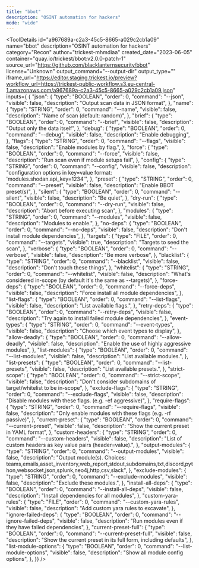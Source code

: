 ```yaml
---
title: "bbot"
description: "OSINT automation for hackers"
mode: "wide"
---
```



<ToolDetails
  id="a967689a-c2a3-45c5-8665-a029c2cb1a09"
  name="bbot"
  description="OSINT automation for hackers"
  category="Recon"
  author="trickest-mhmdiaa"
  created_date="2023-06-05"
  container="quay.io/trickest/bbot:v2.0.0-patch-1"
  source_url="https://github.com/blacklanternsecurity/bbot"
  license="Unknown"
  output_command="--output-dir"
  output_type=""
  iframe_url="https://editor.staging.trickest.io/preview?workflow_url=https://trickest-public-workflow.s3.eu-central-1.amazonaws.com/a967689a-c2a3-45c5-8665-a029c2cb1a09.json"
  inputs={ {
  "json": {
    "type": "BOOLEAN",
    "order": 0,
    "command": "--json",
    "visible": false,
    "description": "Output scan data in JSON format",
  },
  "name": {
    "type": "STRING",
    "order": 0,
    "command": "--name",
    "visible": false,
    "description": "Name of scan (default: random)",
  },
  "brief": {
    "type": "BOOLEAN",
    "order": 0,
    "command": "--brief",
    "visible": false,
    "description": "Output only the data itself",
  },
  "debug": {
    "type": "BOOLEAN",
    "order": 0,
    "command": "--debug",
    "visible": false,
    "description": "Enable debugging",
  },
  "flags": {
    "type": "STRING",
    "order": 0,
    "command": "--flags",
    "visible": false,
    "description": "Enable modules by flag.",
  },
  "force": {
    "type": "BOOLEAN",
    "order": 0,
    "command": "--force",
    "visible": false,
    "description": "Run scan even if module setups fail",
  },
  "config": {
    "type": "STRING",
    "order": 0,
    "command": "--config",
    "visible": false,
    "description": "configuration options in key=value format: 'modules.shodan.api_key=1234'",
  },
  "preset": {
    "type": "STRING",
    "order": 0,
    "command": "--preset",
    "visible": false,
    "description": "Enable BBOT preset(s)",
  },
  "silent": {
    "type": "BOOLEAN",
    "order": 0,
    "command": "--silent",
    "visible": false,
    "description": "Be quiet",
  },
  "dry-run": {
    "type": "BOOLEAN",
    "order": 0,
    "command": "--dry-run",
    "visible": false,
    "description": "Abort before executing scan",
  },
  "modules": {
    "type": "STRING",
    "order": 0,
    "command": "--modules",
    "visible": false,
    "description": "Modules to enable.",
  },
  "no-deps": {
    "type": "BOOLEAN",
    "order": 0,
    "command": "--no-deps",
    "visible": false,
    "description": "Don't install module dependencies",
  },
  "targets": {
    "type": "FILE",
    "order": 0,
    "command": "--targets",
    "visible": true,
    "description": "Targets to seed the scan",
  },
  "verbose": {
    "type": "BOOLEAN",
    "order": 0,
    "command": "--verbose",
    "visible": false,
    "description": "Be more verbose",
  },
  "blacklist": {
    "type": "STRING",
    "order": 0,
    "command": "--blacklist",
    "visible": false,
    "description": "Don't touch these things",
  },
  "whitelist": {
    "type": "STRING",
    "order": 0,
    "command": "--whitelist",
    "visible": false,
    "description": "What's considered in-scope (by default it's the same as --targets)",
  },
  "force-deps": {
    "type": "BOOLEAN",
    "order": 0,
    "command": "--force-deps",
    "visible": false,
    "description": "Force install all module dependencies",
  },
  "list-flags": {
    "type": "BOOLEAN",
    "order": 0,
    "command": "--list-flags",
    "visible": false,
    "description": "List available flags.",
  },
  "retry-deps": {
    "type": "BOOLEAN",
    "order": 0,
    "command": "--retry-deps",
    "visible": false,
    "description": "Try again to install failed module dependencies",
  },
  "event-types": {
    "type": "STRING",
    "order": 0,
    "command": "--event-types",
    "visible": false,
    "description": "Choose which event types to display",
  },
  "allow-deadly": {
    "type": "BOOLEAN",
    "order": 0,
    "command": "--allow-deadly",
    "visible": false,
    "description": "Enable the use of highly aggressive modules",
  },
  "list-modules": {
    "type": "BOOLEAN",
    "order": 0,
    "command": "--list-modules",
    "visible": false,
    "description": "List available modules.",
  },
  "list-presets": {
    "type": "BOOLEAN",
    "order": 0,
    "command": "--list-presets",
    "visible": false,
    "description": "List available presets.",
  },
  "strict-scope": {
    "type": "BOOLEAN",
    "order": 0,
    "command": "--strict-scope",
    "visible": false,
    "description": "Don't consider subdomains of target/whitelist to be in-scope",
  },
  "exclude-flags": {
    "type": "STRING",
    "order": 0,
    "command": "--exclude-flags",
    "visible": false,
    "description": "Disable modules with these flags. (e.g. -ef aggressive)",
  },
  "require-flags": {
    "type": "STRING",
    "order": 0,
    "command": "--require-flags",
    "visible": false,
    "description": "Only enable modules with these flags (e.g. -rf passive)",
  },
  "current-preset": {
    "type": "BOOLEAN",
    "order": 0,
    "command": "--current-preset",
    "visible": false,
    "description": "Show the current preset in YAML format",
  },
  "custom-headers": {
    "type": "STRING",
    "order": 0,
    "command": "--custom-headers",
    "visible": false,
    "description": "List of custom headers as key value pairs (header=value).",
  },
  "output-modules": {
    "type": "STRING",
    "order": 0,
    "command": "--output-modules",
    "visible": false,
    "description": "Output module(s). Choices: teams,emails,asset_inventory,web_report,stdout,subdomains,txt,discord,python,websocket,json,splunk,neo4j,http,csv,slack",
  },
  "exclude-modules": {
    "type": "STRING",
    "order": 0,
    "command": "--exclude-modules",
    "visible": false,
    "description": "Exclude these modules.",
  },
  "install-all-deps": {
    "type": "BOOLEAN",
    "order": 0,
    "command": "--install-all-deps",
    "visible": false,
    "description": "Install dependencies for all modules",
  },
  "custom-yara-rules": {
    "type": "FILE",
    "order": 0,
    "command": "--custom-yara-rules",
    "visible": false,
    "description": "Add custom yara rules to excavate",
  },
  "ignore-failed-deps": {
    "type": "BOOLEAN",
    "order": 0,
    "command": "--ignore-failed-deps",
    "visible": false,
    "description": "Run modules even if they have failed dependencies",
  },
  "current-preset-full": {
    "type": "BOOLEAN",
    "order": 0,
    "command": "--current-preset-full",
    "visible": false,
    "description": "Show the current preset in its full form, including defaults",
  },
  "list-module-options": {
    "type": "BOOLEAN",
    "order": 0,
    "command": "--list-module-options",
    "visible": false,
    "description": "Show all module config options",
  },
}}
/>